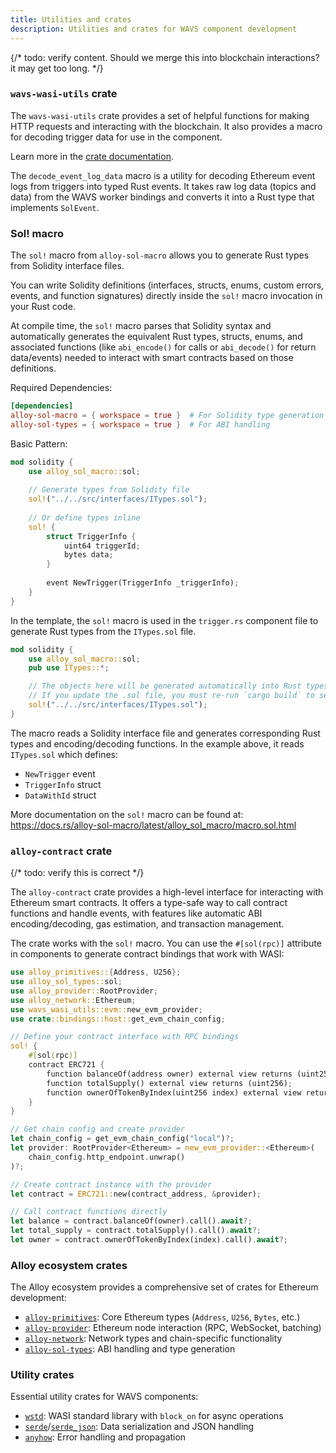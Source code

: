 ```yaml
---
title: Utilities and crates
description: Utilities and crates for WAVS component development
---
```

<!--docsignore
docsignore-->

{/* todo: verify content. Should we merge this into blockchain interactions? it may get too long. */}

### `wavs-wasi-utils` crate

The `wavs-wasi-utils` crate provides a set of helpful functions for making HTTP requests and interacting with the blockchain. It also provides a macro for decoding trigger data for use in the component.

Learn more in the [crate documentation](https://docs.rs/wavs-wasi-utils/latest/wavs_wasi_utils/index.html).

The `decode_event_log_data` macro is a utility for decoding Ethereum event logs from triggers into typed Rust events. It takes raw log data (topics and data) from the WAVS worker bindings and converts it into a Rust type that implements `SolEvent`.

### Sol! macro

The `sol!` macro from `alloy-sol-macro` allows you to generate Rust types from Solidity interface files.

You can write Solidity definitions (interfaces, structs, enums, custom errors, events, and function signatures) directly inside the `sol!` macro invocation in your Rust code.

At compile time, the `sol!` macro parses that Solidity syntax and automatically generates the equivalent Rust types, structs, enums, and associated functions (like `abi_encode()` for calls or `abi_decode()` for return data/events) needed to interact with smart contracts based on those definitions.

Required Dependencies:

```toml
[dependencies]
alloy-sol-macro = { workspace = true }  # For Solidity type generation
alloy-sol-types = { workspace = true }  # For ABI handling
```

Basic Pattern:

```rust
mod solidity {
    use alloy_sol_macro::sol;
    
    // Generate types from Solidity file
    sol!("../../src/interfaces/ITypes.sol");
    
    // Or define types inline
    sol! {
        struct TriggerInfo {
            uint64 triggerId;
            bytes data;
        }
        
        event NewTrigger(TriggerInfo _triggerInfo);
    }
}
```

In the template, the `sol!` macro is used in the `trigger.rs` component file to generate Rust types from the `ITypes.sol` file.

```rust trigger.rs
mod solidity {
    use alloy_sol_macro::sol;
    pub use ITypes::*;

    // The objects here will be generated automatically into Rust types.
    // If you update the .sol file, you must re-run `cargo build` to see the changes.
    sol!("../../src/interfaces/ITypes.sol");
}
```

The macro reads a Solidity interface file and generates corresponding Rust types and encoding/decoding functions. In the example above, it reads `ITypes.sol` which defines:
- `NewTrigger` event
- `TriggerInfo` struct
- `DataWithId` struct

More documentation on the `sol!` macro can be found at: https://docs.rs/alloy-sol-macro/latest/alloy_sol_macro/macro.sol.html


### `alloy-contract` crate

{/* todo: verify this is correct */}

The `alloy-contract` crate provides a high-level interface for interacting with Ethereum smart contracts. It offers a type-safe way to call contract functions and handle events, with features like automatic ABI encoding/decoding, gas estimation, and transaction management.

The crate works with the `sol!` macro. You can use the `#[sol(rpc)]` attribute in components to generate contract bindings that work with WASI:

```rust
use alloy_primitives::{Address, U256};
use alloy_sol_types::sol;
use alloy_provider::RootProvider;
use alloy_network::Ethereum;
use wavs_wasi_utils::evm::new_evm_provider;
use crate::bindings::host::get_evm_chain_config;

// Define your contract interface with RPC bindings
sol! {
    #[sol(rpc)]
    contract ERC721 {
        function balanceOf(address owner) external view returns (uint256);
        function totalSupply() external view returns (uint256);
        function ownerOfTokenByIndex(uint256 index) external view returns (address);
    }
}

// Get chain config and create provider
let chain_config = get_evm_chain_config("local")?;
let provider: RootProvider<Ethereum> = new_evm_provider::<Ethereum>(
    chain_config.http_endpoint.unwrap()
)?;

// Create contract instance with the provider
let contract = ERC721::new(contract_address, &provider);

// Call contract functions directly
let balance = contract.balanceOf(owner).call().await?;
let total_supply = contract.totalSupply().call().await?;
let owner = contract.ownerOfTokenByIndex(index).call().await?;
```

### Alloy ecosystem crates

The Alloy ecosystem provides a comprehensive set of crates for Ethereum development:

- [`alloy-primitives`](https://docs.rs/alloy-primitives/latest/alloy_primitives/): Core Ethereum types (`Address`, `U256`, `Bytes`, etc.)
- [`alloy-provider`](https://docs.rs/alloy-provider/latest/alloy_provider/): Ethereum node interaction (RPC, WebSocket, batching)
- [`alloy-network`](https://docs.rs/alloy-network/latest/alloy_network/): Network types and chain-specific functionality
- [`alloy-sol-types`](https://docs.rs/alloy-sol-types/latest/alloy_sol_types/): ABI handling and type generation

### Utility crates

Essential utility crates for WAVS components:

- [`wstd`](https://docs.rs/wstd/latest/wstd/): WASI standard library with `block_on` for async operations
- [`serde`](https://docs.rs/serde/latest/serde/)/[`serde_json`](https://docs.rs/serde_json/latest/serde_json/): Data serialization and JSON handling
- [`anyhow`](https://docs.rs/anyhow/latest/anyhow/): Error handling and propagation


